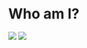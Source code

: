 # Who am I?


<img src="/Users/testuser/Documents/bookdown/Introduction-to-R-for-Biologists/figs/At_scottish_border.jpeg" />
<img src="/Users/testuser/Documents/bookdown/Introduction-to-R-for-Biologists/figs/map.png" />
